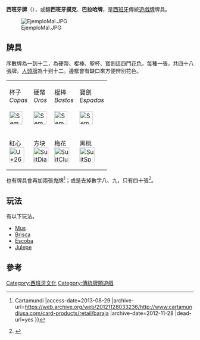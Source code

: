'''西班牙牌'''（{{lang|es|Baraja}}），或翻'''西班牙撲克'''、'''巴拉哈牌'''，是[[西班牙|西班牙]]傳統[[遊戲牌|遊戲牌]]牌具。

[[File:EjemploMal.JPG|thumb]]

==牌具==

序數牌為一到十二，為硬幣、棍棒、聖杯、寶劍這四門[[花色|花色]]，每種一張，共四十八張牌。[[人頭牌|人頭牌]]為十到十二。邊框會有缺口來方便辨別花色。

{|class="wikitable"
|- valign="top"
|杯子<br/> ''Copas''<br/><br/>[[Image:Seme_coppe_carte_spagnole.svg|35x35px]]<br/>
|硬幣<br/> ''Oros''<br/><br/>[[Image:Seme_denari_carte_spagnole.svg|35x35px]]<br/>
|棍棒<br/> ''Bastos''<br/><br/>[[Image:Seme_bastoni_carte_spagnole.svg|35x35px]]<br/>
|寶劍<br/> ''Espadas''<br/><br/>[[Image:Seme_spade_carte_spagnole.svg|35x35px]]<br/>
|-
|紅心<br/> [[Image:U+2665.svg|40x40px]]
|方块<br/> [[Image:SuitDiamonds.svg|40x40px]]
|梅花<br/> [[Image:SuitClubs.svg|40x40px]]
|黑桃<br/> [[Image:SuitSpades.svg|40x40px]]
|}

也有牌具會再加兩張鬼牌<ref>{{Cite web |url=http://www.cartamundiusa.com/card-products/retail/baraja |title=Baraja {{!}} Cartamundi |access-date=2013-08-29 |archive-url=https://web.archive.org/web/20121128033236/http://www.cartamundiusa.com/card-products/retail/baraja |archive-date=2012-11-28 |dead-url=yes }}</ref>；或是去掉數字八、九，只有四十張<ref>{{Cite web |url=http://www.serenapowers.com/spanishcards.html |title=Spanish Playing Cards |access-date=2013-08-29 |archive-date=2021-01-29 |archive-url=https://web.archive.org/web/20210129082719/https://www.serenapowers.com/spanishcards.html |dead-url=no }}</ref>。

==玩法==
有以下玩法。
*[[Mus|Mus]]
*[[Brisca|Brisca]]
*[[Escoba|Escoba]]
*[[Julepe|Julepe]]

==參考==
{{reflist}}

[[Category:西班牙文化|Category:西班牙文化]]
[[Category:傳統牌類遊戲|Category:傳統牌類遊戲]]